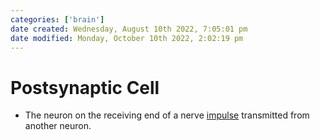 ```yaml
---
categories: ['brain']
date created: Wednesday, August 10th 2022, 7:05:01 pm
date modified: Monday, October 10th 2022, 2:02:19 pm
---
```


# Postsynaptic Cell
- The neuron on the receiving end of a nerve [impulse](Impulse.qmd) transmitted from another neuron.



